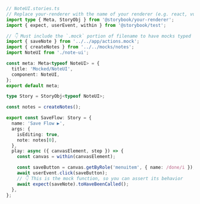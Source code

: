 ```ts
// NoteUI.stories.ts
// Replace your-renderer with the name of your renderer (e.g. react, vue3)
import type { Meta, StoryObj } from '@storybook/your-renderer';
import { expect, userEvent, within } from '@storybook/test';

// 👇 Must include the `.mock` portion of filename to have mocks typed correctly
import { saveNote } from '../../app/actions.mock';
import { createNotes } from '../../mocks/notes';
import NoteUI from './note-ui';

const meta: Meta<typeof NoteUI> = {
  title: 'Mocked/NoteUI',
  component: NoteUI,
};
export default meta;

type Story = StoryObj<typeof NoteUI>;

const notes = createNotes();

export const SaveFlow: Story = {
  name: 'Save Flow ▶',
  args: {
    isEditing: true,
    note: notes[0],
  },
  play: async ({ canvasElement, step }) => {
    const canvas = within(canvasElement);

    const saveButton = canvas.getByRole('menuitem', { name: /done/i });
    await userEvent.click(saveButton);
    // 👇 This is the mock function, so you can assert its behavior
    await expect(saveNote).toHaveBeenCalled();
  },
};
```
